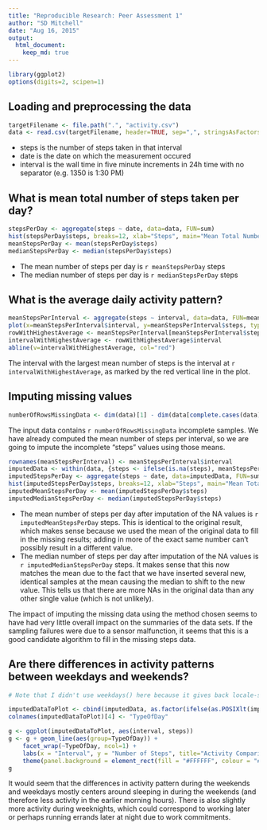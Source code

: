 ```yaml
---
title: "Reproducible Research: Peer Assessment 1"
author: "SD Mitchell"
date: "Aug 16, 2015"
output: 
  html_document:
    keep_md: true
---
```


```r
library(ggplot2)
options(digits=2, scipen=1)
```

## Loading and preprocessing the data
  
```r
targetFilename <- file.path(".", "activity.csv")
data <- read.csv(targetFilename, header=TRUE, sep=",", stringsAsFactors=FALSE, na.strings="NA", colClasses=c("numeric", "Date", "numeric"))
```
    
* steps is the number of steps taken in that interval
* date is the date on which the measurement occured
* interval is the wall time in five minute increments in 24h time with no separator (e.g. 1350 is 1:30 PM)
  
## What is mean total number of steps taken per day?
  
```r
stepsPerDay <- aggregate(steps ~ date, data=data, FUN=sum)
hist(stepsPerDay$steps, breaks=12, xlab="Steps", main="Mean Total Number of Steps Taken Per Day")
meanStepsPerDay <- mean(stepsPerDay$steps)
medianStepsPerDay <- median(stepsPerDay$steps)
```
  
* The mean number of steps per day is `r meanStepsPerDay` steps
* The median number of steps per day is `r medianStepsPerDay` steps
  
## What is the average daily activity pattern?
  
```r
meanStepsPerInterval <- aggregate(steps ~ interval, data=data, FUN=mean)
plot(x=meanStepsPerInterval$interval, y=meanStepsPerInterval$steps, type="l", xlab="Interval", ylab="Steps", main="Average Daily Activity Pattern")
rowWithHighestAverage <- meanStepsPerInterval[meanStepsPerInterval$steps==max(meanStepsPerInterval$steps), ]
intervalWithHighestAverage <- rowWithHighestAverage$interval
abline(v=intervalWithHighestAverage, col="red")
```
  
The interval with the largest mean number of steps is the interval at `r intervalWithHighestAverage`, as marked by the red vertical line in the plot.
  
## Imputing missing values
  
```r
numberOfRowsMissingData <- dim(data)[1] - dim(data[complete.cases(data), ])[1]
```
  
The input data contains `r numberOfRowsMissingData` incomplete samples. We have already computed the mean number of steps per interval, so we are going to impute the incomplete "steps" values using those means.
  
```r
rownames(meanStepsPerInterval) <- meanStepsPerInterval$interval
imputedData <- within(data, {steps <- ifelse(is.na(steps), meanStepsPerInterval[as.character(interval), "steps"], steps)})
imputedStepsPerDay <- aggregate(steps ~ date, data=imputedData, FUN=sum)
hist(imputedStepsPerDay$steps, breaks=12, xlab="Steps", main="Mean Total Number of Steps Taken Per Day (with imputations)")
imputedMeanStepsPerDay <- mean(imputedStepsPerDay$steps)
imputedMedianStepsPerDay <- median(imputedStepsPerDay$steps)
```
  
* The mean number of steps per day after imputation of the NA values is `r imputedMeanStepsPerDay` steps. This is identical to the original result, which makes sense because we used the mean of the original data to fill in the missing results; adding in more of the exact same number can't possibly result in a different value.
* The median number of steps per day after imputation of the NA values is `r imputedMedianStepsPerDay` steps. It makes sense that this now matches the mean due to the fact that we have inserted several new, identical samples at the mean causing the median to shift to the new value. This tells us that there are more NAs in the original data than any other single value (which is not unlikely).
  
The impact of imputing the missing data using the method chosen seems to have had very little overall impact on the summaries of the data sets. If the sampling failures were due to a sensor malfunction, it seems that this is a good candidate algorithm to fill in the missing steps data.
  
## Are there differences in activity patterns between weekdays and weekends?
  
```r
# Note that I didn't use weekdays() here because it gives back locale-specific strings; checking against them would make this NOT reproducible in any other OS locale settings. It is a safer bet to assume most locales have seven-day weeks and the docs for POSIXlt state that $wd starts on a Sunday, zero-indexed.

imputedDataToPlot <- cbind(imputedData, as.factor(ifelse(as.POSIXlt(imputedData$date)$wd %in% c(0, 6), "Weekend", "Weekday")))
colnames(imputedDataToPlot)[4] <- "TypeOfDay"

g <- ggplot(imputedDataToPlot, aes(interval, steps))
g <- g + geom_line(aes(group=TypeOfDay)) +
	facet_wrap(~TypeOfDay, ncol=1) +
	labs(x = "Interval", y = "Number of Steps", title="Activity Comparison: Weekdays vs Weekends") +
	theme(panel.background = element_rect(fill = "#FFFFFF", colour = "#000000"), plot.background = element_rect(fill = "#FFFFFF", colour = "#000000"), panel.grid.major = element_line(colour="#FFDEAD"))
g
```
  
It would seem that the differences in activity pattern during the weekends and weekdays mostly centers around sleeping in during the weekends (and therefore less activity in the earlier morning hours). There is also slightly more activity during weeknights, which could correspond to working later or perhaps running errands later at night due to work commitments.
  
  
  
